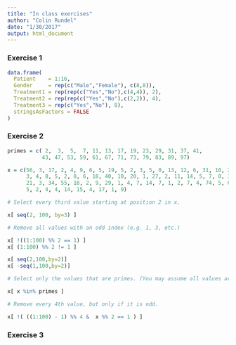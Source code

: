 ```yaml
---
title: "In class exercises"
author: "Colin Rundel"
date: "1/30/2017"
output: html_document
---
```


### Exercise 1

```r
data.frame(
  Patient    = 1:16, 
  Gender     = rep(c("Male","Female"), c(8,8)),
  Treatment1 = rep(rep(c("Yes","No"),c(4,4)), 2),
  Treatment2 = rep(rep(c("Yes","No"),c(2,2)), 4),
  Treatment3 = rep(c("Yes","No"), 8),
  stringsAsFactors = FALSE
)
```

### Exercise 2

```r

primes = c( 2,  3,  5,  7, 11, 13, 17, 19, 23, 29, 31, 37, 41, 
           43, 47, 53, 59, 61, 67, 71, 73, 79, 83, 89, 97)

x = c(56, 3, 17, 2, 4, 9, 6, 5, 19, 5, 2, 3, 5, 0, 13, 12, 6, 31, 10, 21, 8, 4, 1, 1, 2, 5, 16, 1, 3, 8, 1,
      3, 4, 8, 5, 2, 8, 6, 18, 40, 10, 20, 1, 27, 2, 11, 14, 5, 7, 0, 3, 0, 7, 0, 8, 10, 10, 12, 8, 82,
      21, 3, 34, 55, 18, 2, 9, 29, 1, 4, 7, 14, 7, 1, 2, 7, 4, 74, 5, 0, 3, 13, 2, 8, 1, 6, 13, 7, 1, 10,
      5, 2, 4, 4, 14, 15, 4, 17, 1, 9)

# Select every third value starting at position 2 in x.

x[ seq(2, 100, by=3) ]

# Remove all values with an odd index (e.g. 1, 3, etc.)

x[ !((1:100) %% 2 == 1) ]
x[ (1:100) %% 2 != 1 ]

x[ seq(2,100,by=2)]
x[ -seq(1,100,by=2)]

# Select only the values that are primes. (You may assume all values are less than 100)

x[ x %in% primes ]

# Remove every 4th value, but only if it is odd.

x[ !( ((1:100) - 1) %% 4 &  x %% 2 == 1 ) ]

```

### Exercise 3

